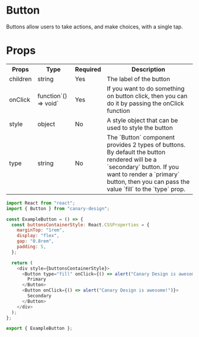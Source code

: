 # Button

Buttons allow users to take actions, and make choices, with a single tap.

# Props

<table>
  <tr>
    <th>Props</th>
    <th>Type</th>
    <th>Required</th>
    <th>Description</th>
  </tr>
  <tr>
    <td>children</td>
    <td>string</td>
    <td>Yes</td>
    <td>The label of the button</td>
  </tr>
  <tr>
    <td>onClick</td>
    <td>function`() => void`</td>
    <td>Yes</td>
    <td>
      If you want to do something on button click, then you can do it by passing
      the onClick function
    </td>
  </tr>
  <tr>
    <td>style</td>
    <td>object</td>
    <td>No</td>
    <td>A style object that can be used to style the button</td>
  </tr>
  <tr>
    <td>type</td>
    <td>string</td>
    <td>No</td>
    <td>
      The `Button` component provides 2 types of buttons. By default the button
      rendered will be a `secondary` button. If you want to render a `primary`
      button, then you can pass the value `fill` to the `type` prop.
    </td>
  </tr>
</table>


<BrowserWindow>
  <ExampleButton />
</BrowserWindow>

```js title="/src/components/ExampleButton.ts" showLineNumbers
import React from "react";
import { Button } from "canary-design";

const ExampleButton = () => {
  const buttonsContainerStyle: React.CSSProperties = {
    marginTop: "1rem",
    display: "flex",
    gap: "0.8rem",
    padding: 5,
  };

  return (
    <div style={buttonsContainerStyle}>
      <Button type="fill" onClick={() => alert("Canary Design is awesome!")}>
        Primary
      </Button>
      <Button onClick={() => alert("Canary Design is awesome!")}>
        Secondary
      </Button>
    </div>
  );
};

export { ExampleButton };
```
